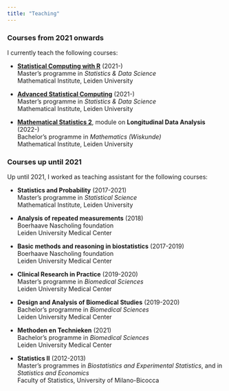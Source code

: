 ---
title: "Teaching"
---

### Courses from 2021 onwards

I currently teach the following courses:

* [**Statistical Computing with R**](https://studiegids.universiteitleiden.nl/en/courses/110098/statistical-computing-with-r) (2021-)  
Master's programme in *Statistics \& Data Science*  
Mathematical Institute, Leiden University

* [**Advanced Statistical Computing**](https://studiegids.universiteitleiden.nl/en/courses/105113/advanced-statistical-computing) (2021-)  
Master's programme in *Statistics \& Data Science*  
Mathematical Institute, Leiden University

* [**Mathematical Statistics 2**](https://studiegids.universiteitleiden.nl/en/courses/109613/mathematical-statistics-2), module on **Longitudinal Data Analysis**  (2022-)  
Bachelor's programme in *Mathematics (Wiskunde)*  
Mathematical Institute, Leiden University

### Courses up until 2021

Up until 2021, I worked as teaching assistant for the following courses:

* **Statistics and Probability** (2017-2021)  
Master's programme in *Statistical Science*  
Mathematical Institute, Leiden University

* **Analysis of repeated measurements** (2018)  
Boerhaave Nascholing foundation  
Leiden University Medical Center

* **Basic methods and reasoning in biostatistics** (2017-2019)  
Boerhaave Nascholing foundation  
Leiden University Medical Center

* **Clinical Research in Practice** (2019-2020)  
Master's programme in *Biomedical Sciences*  
Leiden University Medical Center

* **Design and Analysis of Biomedical Studies** (2019-2020)  
Bachelor's programme in *Biomedical Sciences*  
Leiden University Medical Center

* **Methoden en Technieken** (2021)  
Bachelor's programme in *Biomedical Sciences*  
Leiden University Medical Center

* **Statistics II** (2012-2013)  
Master's programmes in *Biostatistics and Experimental Statistics*, and in *Statistics and Economics*  
Faculty of Statistics, University of Milano-Bicocca